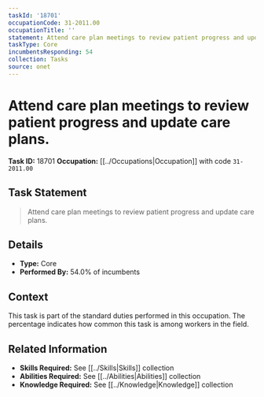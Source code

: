 ```yaml
---
taskId: '18701'
occupationCode: 31-2011.00
occupationTitle: ''
statement: Attend care plan meetings to review patient progress and update care plans.
taskType: Core
incumbentsResponding: 54
collection: Tasks
source: onet
---
```

# Attend care plan meetings to review patient progress and update care plans.

**Task ID:** 18701
**Occupation:** [[../Occupations|Occupation]] with code `31-2011.00`

## Task Statement

> Attend care plan meetings to review patient progress and update care plans.

## Details

- **Type:** Core
- **Performed By:** 54.0% of incumbents

## Context

This task is part of the standard duties performed in this occupation. The percentage indicates how common this task is among workers in the field.

## Related Information

- **Skills Required:** See [[../Skills|Skills]] collection
- **Abilities Required:** See [[../Abilities|Abilities]] collection
- **Knowledge Required:** See [[../Knowledge|Knowledge]] collection
